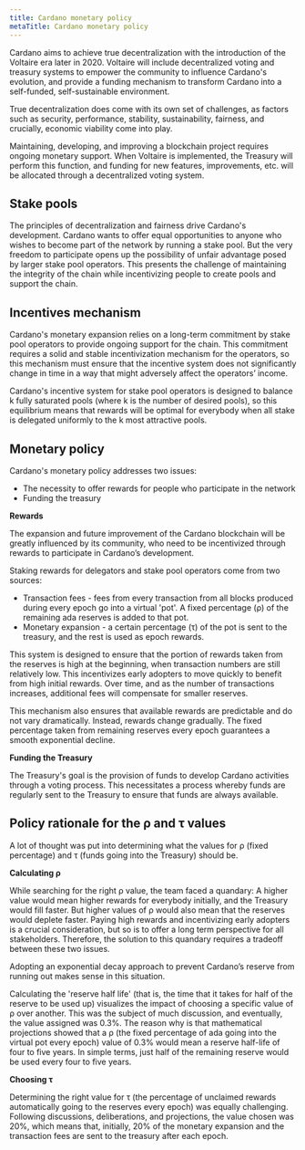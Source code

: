 ```yaml
---
title: Cardano monetary policy
metaTitle: Cardano monetary policy
---
```


Cardano aims to achieve true decentralization with the introduction of the
Voltaire era later in 2020. Voltaire will include decentralized voting and
treasury systems to empower the community to influence Cardano's evolution, and
provide a funding mechanism to transform Cardano into a self-funded,
self-sustainable environment.

True decentralization does come with its own set of challenges, as factors such
as security, performance, stability, sustainability, fairness, and crucially,
economic viability come into play.

Maintaining, developing, and improving a blockchain project requires ongoing
monetary support. When Voltaire is implemented, the Treasury will perform this
function, and funding for new features, improvements, etc. will be allocated
through a decentralized voting system.

## Stake pools

The principles of decentralization and fairness drive Cardano's development.
Cardano wants to offer equal opportunities to anyone who wishes to become part
of the network by running a stake pool. But the very freedom to participate
opens up the possibility of unfair advantage posed by larger stake pool
operators. This presents the challenge of maintaining the integrity of the chain
while incentivizing people to create pools and support the chain.

## Incentives mechanism

Cardano's monetary expansion relies on a long-term commitment by stake pool
operators to provide ongoing support for the chain. This commitment requires a
solid and stable incentivization mechanism for the operators, so this mechanism
must ensure that the incentive system does not significantly change in time in a
way that might adversely affect the operators’ income.

Cardano's incentive system for stake pool operators is designed to balance k
fully saturated pools (where k is the number of desired pools), so this
equilibrium means that rewards will be optimal for everybody when all stake is
delegated uniformly to the k most attractive pools.

## Monetary policy

Cardano's monetary policy addresses two issues:

- The necessity to offer rewards for people who participate in the network
- Funding the treasury

**Rewards**

The expansion and future improvement of the Cardano blockchain will be greatly
influenced by its community, who need to be incentivized through rewards to
participate in Cardano’s development.

Staking rewards for delegators and stake pool operators come from two sources:

- Transaction fees - fees from every transaction from all blocks produced during
  every epoch go into a virtual 'pot'. A fixed percentage (ρ) of the remaining
  ada reserves is added to that pot.
- Monetary expansion - a certain percentage (τ) of the pot is sent to the
  treasury, and the rest is used as epoch rewards.

This system is designed to ensure that the portion of rewards taken from the
reserves is high at the beginning, when transaction numbers are still relatively
low. This incentivizes early adopters to move quickly to benefit from high
initial rewards. Over time, and as the number of transactions increases,
additional fees will compensate for smaller reserves.

This mechanism also ensures that available rewards are predictable and do not
vary dramatically. Instead, rewards change gradually. The fixed percentage taken
from remaining reserves every epoch guarantees a smooth exponential decline.

**Funding the Treasury**

The Treasury's goal is the provision of funds to develop Cardano activities
through a voting process. This necessitates a process whereby funds are
regularly sent to the Treasury to ensure that funds are always available.

## Policy rationale for the ρ and τ values

A lot of thought was put into determining what the values for ρ (fixed
percentage) and τ (funds going into the Treasury) should be.

**Calculating ρ**

While searching for the right ρ value, the team faced a quandary: A higher value would mean higher rewards for everybody initially, and the Treasury would fill faster. But higher values of ρ would also mean that the reserves would deplete faster. Paying high rewards and incentivizing early adopters is a crucial consideration, but so is to offer a long term perspective for all stakeholders. Therefore, the solution to this quandary requires a tradeoff between these two issues.

Adopting an exponential decay approach to prevent Cardano’s reserve from running out makes sense in this situation.

Calculating the 'reserve half life' (that is, the time that it takes for half of the reserve to be used up) visualizes the impact of choosing a specific value of ρ over another. This was the subject of much discussion, and eventually, the value assigned was 0.3%. The reason why is that mathematical projections showed that a ρ (the fixed percentage of ada going into the virtual pot every epoch) value of 0.3% would mean a reserve half-life of four to five years. In simple terms, just half of the remaining reserve would be used every four to five years.

**Choosing τ**

Determining the right value for τ (the percentage of unclaimed rewards
automatically going to the reserves every epoch) was equally challenging.
Following discussions, deliberations, and projections, the value chosen was 20%,
which means that, initially, 20% of the monetary expansion and the transaction
fees are sent to the treasury after each epoch.
